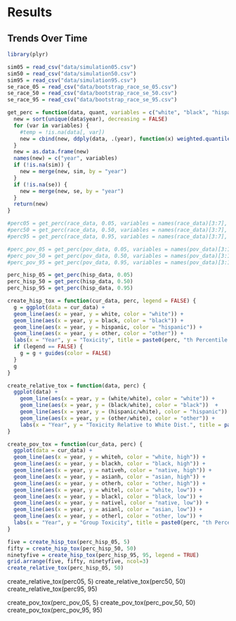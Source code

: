 # Results {#organization}



## Trends Over Time

```r
library(plyr)

sim05 = read_csv("data/simulation05.csv")
sim50 = read_csv("data/simulation50.csv")
sim95 = read_csv("data/simulation95.csv")
se_race_05 = read_csv("data/bootstrap_race_se_05.csv")
se_race_50 = read_csv("data/bootstrap_race_se_50.csv")
se_race_95 = read_csv("data/bootstrap_race_se_95.csv")

get_perc = function(data, quant, variables = c("white", "black", "hispanic", "other"), sim = NA, se = NA) {
  new = sort(unique(data$year), decreasing = FALSE)
  for (var in variables) {
    #temp = !is.na(data[, var])
    new = cbind(new, ddply(data, .(year), function(x) weighted.quantile(x$concentration, x[, var]/sum(x[, var]), quant, na.rm = TRUE))[, 2])
  }
  new = as.data.frame(new)
  names(new) = c("year", variables)
  if (!is.na(sim)) {
    new = merge(new, sim, by = "year")
  }
  if (!is.na(se)) {
    new = merge(new, se, by = "year")
  }
  return(new)
}

#perc05 = get_perc(race_data, 0.05, variables = names(race_data)[3:7], sim = sim05, se = se_race_05)
#perc50 = get_perc(race_data, 0.50, variables = names(race_data)[3:7], sim = sim50, se = se_race_50)
#perc95 = get_perc(race_data, 0.95, variables = names(race_data)[3:7], sim = sim95, se = se_race_95)

#perc_pov_05 = get_perc(pov_data, 0.05, variables = names(pov_data)[3:12])
#perc_pov_50 = get_perc(pov_data, 0.50, variables = names(pov_data)[3:12])
#perc_pov_95 = get_perc(pov_data, 0.95, variables = names(pov_data)[3:12])

perc_hisp_05 = get_perc(hisp_data, 0.05)
perc_hisp_50 = get_perc(hisp_data, 0.50)
perc_hisp_95 = get_perc(hisp_data, 0.95)
```

```r
create_hisp_tox = function(cur_data, perc, legend = FALSE) {
  g = ggplot(data = cur_data) + 
  geom_line(aes(x = year, y = white, color = "white")) +
  geom_line(aes(x = year, y = black, color = "black")) + 
  geom_line(aes(x = year, y = hispanic, color = "hispanic")) + 
  geom_line(aes(x = year, y = other, color = "other")) + 
  labs(x = "Year", y = "Toxicity", title = paste0(perc, "th Percentile Group Toxicity"))
  if (legend == FALSE) {
    g = g + guides(color = FALSE)
  }
  g
}

create_relative_tox = function(data, perc) {
  ggplot(data) + 
    geom_line(aes(x = year, y = (white/white), color = "white")) +
    geom_line(aes(x = year, y = (black/white), color = "black"))  +
    geom_line(aes(x = year, y = (hispanic/white), color = "hispanic")) +
    geom_line(aes(x = year, y = (other/white), color = "other")) +
    labs(x = "Year", y = "Toxicity Relative to White Dist.", title = paste0("Group ", perc, "th Percentile Toxicity Relative to White Distribution"), colour = "Legend") 
}

create_pov_tox = function(cur_data, perc) {
  ggplot(data = cur_data) + 
  geom_line(aes(x = year, y = whiteh, color = "white, high")) +
  geom_line(aes(x = year, y = blackh, color = "black, high")) + 
  geom_line(aes(x = year, y = nativeh, color = "native, high")) + 
  geom_line(aes(x = year, y = asianh, color = "asian, high")) + 
  geom_line(aes(x = year, y = otherh, color = "other, high")) + 
  geom_line(aes(x = year, y = whitel, color = "white, low")) +
  geom_line(aes(x = year, y = blackl, color = "black, low")) + 
  geom_line(aes(x = year, y = nativel, color = "native, low")) + 
  geom_line(aes(x = year, y = asianl, color = "asian, low")) + 
  geom_line(aes(x = year, y = otherl, color = "other, low")) + 
  labs(x = "Year", y = "Group Toxicity", title = paste0(perc, "th Percentile Group Toxicity"), color = "Legend")
}
```

```r
five = create_hisp_tox(perc_hisp_05, 5)
fifty = create_hisp_tox(perc_hisp_50, 50)
ninetyfive = create_hisp_tox(perc_hisp_95, 95, legend = TRUE)
grid.arrange(five, fifty, ninetyfive, ncol=3)
create_relative_tox(perc_hisp_05, 50)
```


create_relative_tox(perc05, 5)
create_relative_tox(perc50, 50)
create_relative_tox(perc95, 95)

create_pov_tox(perc_pov_05, 5)
create_pov_tox(perc_pov_50, 50)
create_pov_tox(perc_pov_95, 95)
